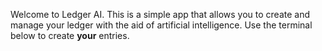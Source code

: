 Welcome to Ledger AI. This is a simple app that allows you to create and manage your ledger with the aid of artificial intelligence. Use the terminal below to create **your** entries.
